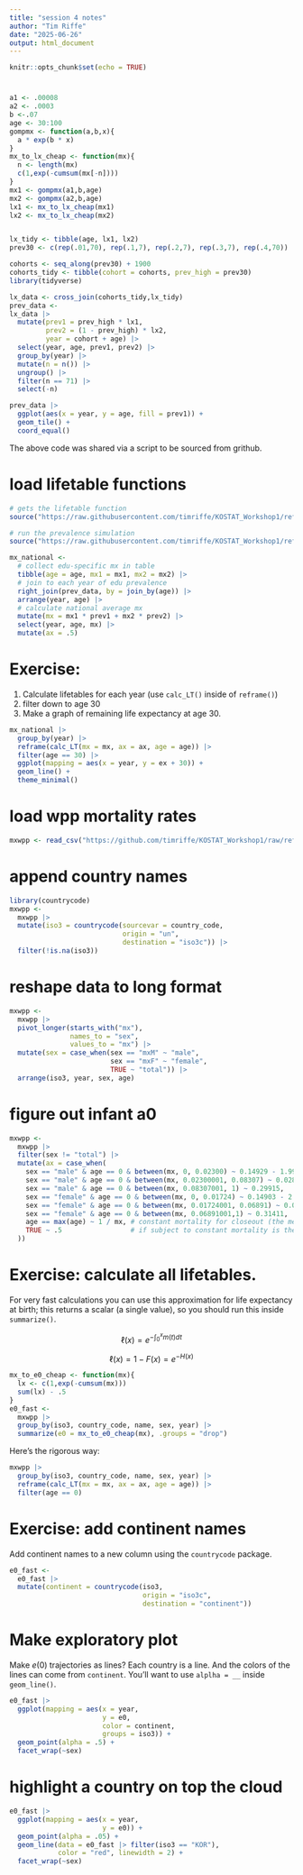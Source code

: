 ```yaml
---
title: "session 4 notes"
author: "Tim Riffe"
date: "2025-06-26"
output: html_document
---
```


```r
knitr::opts_chunk$set(echo = TRUE)
```

#

```r

a1 <- .00008
a2 <- .0003
b <-.07
age <- 30:100
gompmx <- function(a,b,x){
  a * exp(b * x)
}
mx_to_lx_cheap <- function(mx){
  n <- length(mx)
  c(1,exp(-cumsum(mx[-n])))
}
mx1 <- gompmx(a1,b,age)
mx2 <- gompmx(a2,b,age)
lx1 <- mx_to_lx_cheap(mx1)
lx2 <- mx_to_lx_cheap(mx2)


lx_tidy <- tibble(age, lx1, lx2)
prev30 <- c(rep(.01,70), rep(.1,7), rep(.2,7), rep(.3,7), rep(.4,70))

cohorts <- seq_along(prev30) + 1900
cohorts_tidy <- tibble(cohort = cohorts, prev_high = prev30)
library(tidyverse)

lx_data <- cross_join(cohorts_tidy,lx_tidy) 
prev_data <- 
lx_data |> 
  mutate(prev1 = prev_high * lx1,
         prev2 = (1 - prev_high) * lx2,
         year = cohort + age) |> 
  select(year, age, prev1, prev2) |> 
  group_by(year) |> 
  mutate(n = n()) |> 
  ungroup() |> 
  filter(n == 71) |> 
  select(-n)

prev_data |> 
  ggplot(aes(x = year, y = age, fill = prev1)) +
  geom_tile() +
  coord_equal()


```

The above code was shared via a script to be sourced from grithub.

# load lifetable functions
```r
# gets the lifetable function
source("https://raw.githubusercontent.com/timriffe/KOSTAT_Workshop1/refs/heads/master/lifetable_functions2025.R")

# run the prevalence simulation
source("https://raw.githubusercontent.com/timriffe/KOSTAT_Workshop1/refs/heads/master/04_simulation.R")

```

```r
mx_national <-  
  # collect edu-specific mx in table
  tibble(age = age, mx1 = mx1, mx2 = mx2) |> 
  # join to each year of edu prevalence
  right_join(prev_data, by = join_by(age)) |> 
  arrange(year, age) |> 
  # calculate national average mx
  mutate(mx = mx1 * prev1 + mx2 * prev2) |> 
  select(year, age, mx) |> 
  mutate(ax = .5)
```

# Exercise:
1. Calculate lifetables for each year (use `calc_LT()` inside of `reframe()`)
2. filter down to age 30
3. Make a graph of remaining life expectancy at age 30.

```r
mx_national |> 
  group_by(year) |> 
  reframe(calc_LT(mx = mx, ax = ax, age = age)) |> 
  filter(age == 30) |> 
  ggplot(mapping = aes(x = year, y = ex + 30)) +
  geom_line() +
  theme_minimal()
```

# load wpp mortality rates

```r
mxwpp <- read_csv("https://github.com/timriffe/KOSTAT_Workshop1/raw/refs/heads/master/Data/mx1dt.csv.gz")

```

# append country names

```r
library(countrycode)
mxwpp <-
  mxwpp |> 
  mutate(iso3 = countrycode(sourcevar = country_code,
                            origin = "un",
                            destination = "iso3c")) |> 
  filter(!is.na(iso3))
```

# reshape data to long format

```r
mxwpp <- 
  mxwpp |> 
  pivot_longer(starts_with("mx"), 
               names_to = "sex",
               values_to = "mx") |> 
  mutate(sex = case_when(sex == "mxM" ~ "male",
                         sex == "mxF" ~ "female",
                         TRUE ~ "total")) |> 
  arrange(iso3, year, sex, age)
```

# figure out infant a0

```r
mxwpp <-
  mxwpp |> 
  filter(sex != "total") |> 
  mutate(ax = case_when(
    sex == "male" & age == 0 & between(mx, 0, 0.02300) ~ 0.14929 - 1.99545 * mx,
    sex == "male" & age == 0 & between(mx, 0.02300001, 0.08307) ~ 0.02832 + 3.26021 * mx,
    sex == "male" & age == 0 & between(mx, 0.08307001, 1) ~ 0.29915,
    sex == "female" & age == 0 & between(mx, 0, 0.01724) ~ 0.14903 - 2.05527 * mx,
    sex == "female" & age == 0 & between(mx, 0.01724001, 0.06891) ~ 0.04667 + 3.88089 * mx,
    sex == "female" & age == 0 & between(mx, 0.06891001,1) ~ 0.31411,
    age == max(age) ~ 1 / mx, # constant mortality for closeout (the mean survival time)
    TRUE ~ .5                 # if subject to constant mortality is the inverse of the rate
  ))
```

# Exercise: calculate all lifetables.

For very fast calculations you can use this approximation for life expectancy at birth; this returns a scalar (a single value), so you should run this inside `summarize()`.

$$ \ell(x) = e^{-\int_0^x m(t) dt}$$

$$ \ell(x) = 1 - F(x) = e^{-H(x)}$$


```r
mx_to_e0_cheap <- function(mx){
  lx <- c(1,exp(-cumsum(mx)))
  sum(lx) - .5
}
e0_fast <-
  mxwpp |> 
  group_by(iso3, country_code, name, sex, year) |> 
  summarize(e0 = mx_to_e0_cheap(mx), .groups = "drop") 
```

Here's the rigorous way:

```r
mxwpp |> 
  group_by(iso3, country_code, name, sex, year) |> 
  reframe(calc_LT(mx = mx, ax = ax, age = age)) |> 
  filter(age == 0)
```

# Exercise: add continent names

Add continent names to a new column using the `countrycode` package.

```r
e0_fast <-
  e0_fast |> 
  mutate(continent = countrycode(iso3, 
                                 origin = "iso3c", 
                                 destination = "continent"))
```


# Make exploratory plot

Make $e(0)$ trajectories as lines? Each country is a line. And the colors of the lines can come from `continent`. You'll want to use `alplha = __` inside `geom_line()`.

```r
e0_fast |> 
  ggplot(mapping = aes(x = year, 
                       y = e0, 
                       color = continent, 
                       groups = iso3)) +
  geom_point(alpha = .5) +
  facet_wrap(~sex)
```

# highlight a country on top the cloud

```r
e0_fast |> 
  ggplot(mapping = aes(x = year,
                       y = e0)) +
  geom_point(alpha = .05) +
  geom_line(data = e0_fast |> filter(iso3 == "KOR"),
            color = "red", linewidth = 2) +
  facet_wrap(~sex)
```






















